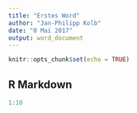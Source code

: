```yaml
---
title: "Erstes Word"
author: "Jan-Philipp Kolb"
date: "8 Mai 2017"
output: word_document
---
```


```r
knitr::opts_chunk$set(echo = TRUE)
```

## R Markdown

```r
1:10

```
